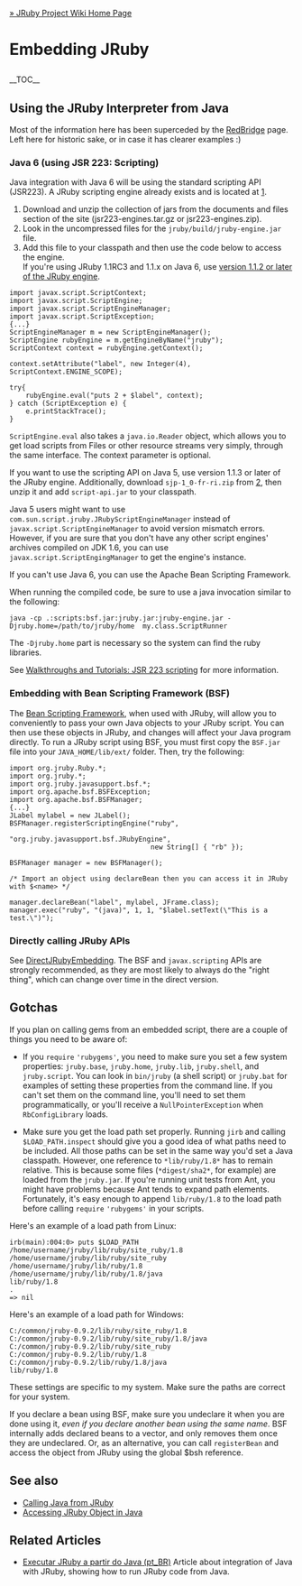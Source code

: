 [[Home|&raquo; JRuby Project Wiki Home Page]]
<h1>Embedding JRuby</h1>
__TOC__

==Using the JRuby Interpreter from Java==

Most of the information here has been superceded by the [[RedBridge]] page.  Left here for historic sake, or in case it has clearer examples :)

===Java 6 (using JSR 223: Scripting) ===

Java integration with Java 6 will be using the standard scripting API (JSR223).  A JRuby scripting engine already exists and is located at [https://scripting.dev.java.net/]. 
#Download and unzip the collection of jars from the documents and files section of the site (jsr223-engines.tar.gz or jsr223-engines.zip). 
# Look in the uncompressed files for the <tt>jruby/build/jruby-engine.jar</tt> file.
# Add this file to your classpath and then use the code below to access the engine.<br/> If you're using JRuby 1.1RC3 and 1.1.x on Java 6, use [https://scripting.dev.java.net/servlets/ProjectDocumentList?folderID=8848&expandFolder=8848&folderID=0 version 1.1.2 or later of the JRuby engine].

<pre name="java">
import javax.script.ScriptContext;
import javax.script.ScriptEngine;
import javax.script.ScriptEngineManager;
import javax.script.ScriptException;
{...}
ScriptEngineManager m = new ScriptEngineManager();
ScriptEngine rubyEngine = m.getEngineByName("jruby");
ScriptContext context = rubyEngine.getContext();

context.setAttribute("label", new Integer(4), ScriptContext.ENGINE_SCOPE);

try{
    rubyEngine.eval("puts 2 + $label", context);
} catch (ScriptException e) {
    e.printStackTrace();
}
</pre>

<tt>ScriptEngine.eval</tt> also takes a <tt>java.io.Reader</tt> object, which allows you to get load scripts from Files or other resource streams very simply, through the same interface.  The context parameter is optional.

If you want to use the scripting API on Java 5, use version 1.1.3 or later of the JRuby engine. Additionally, download <tt>sjp-1_0-fr-ri.zip</tt> from [http://www.jcp.org/en/jsr/detail?id=223], then unzip it and add <tt>script-api.jar</tt> to your classpath. 

Java 5 users might want to use <tt>com.sun.script.jruby.JRubyScriptEngineManager</tt> instead of <tt>javax.script.ScriptEngineManager</tt> to avoid version mismatch errors. However, if you are sure that you don't have any other script engines' archives compiled on JDK 1.6, you can use <tt>javax.script.ScriptEngingManager</tt> to get the engine's instance.

If you can't use Java 6, you can use the Apache Bean Scripting Framework.

When running the compiled code, be sure to use a java invocation similar to the following:

 java -cp .:scripts:bsf.jar:jruby.jar:jruby-engine.jar -Djruby.home=/path/to/jruby/home  my.class.ScriptRunner

The <tt>-Djruby.home</tt> part is necessary so the system can find the ruby libraries.

See [http://wiki.jruby.org/wiki/Walkthroughs_and_Tutorials#JSR_223_scripting Walkthroughs and Tutorials: JSR 223 scripting] for more information.

===Embedding with Bean Scripting Framework (BSF) ===
The [[Bean Scripting Framework]], when used with JRuby, will allow you to conveniently to pass your own Java objects to your JRuby script. You can then use these objects in JRuby, and changes will affect your Java program directly. To run a JRuby script using BSF, you must first copy the <tt>BSF.jar</tt> file into your <tt>JAVA_HOME/lib/ext/</tt> folder. Then, try the following:
<pre name="java">
import org.jruby.Ruby.*;
import org.jruby.*;
import org.jruby.javasupport.bsf.*;
import org.apache.bsf.BSFException;
import org.apache.bsf.BSFManager;
{...}
JLabel mylabel = new JLabel();
BSFManager.registerScriptingEngine("ruby", 
                                   "org.jruby.javasupport.bsf.JRubyEngine", 
                                   new String[] { "rb" });

BSFManager manager = new BSFManager();

/* Import an object using declareBean then you can access it in JRuby with $<name> */
 
manager.declareBean("label", mylabel, JFrame.class);
manager.exec("ruby", "(java)", 1, 1, "$label.setText(\"This is a test.\")");
</pre>

===Directly calling JRuby APIs===
See [[DirectJRubyEmbedding]]. The BSF and <tt>javax.scripting</tt> APIs are strongly recommended, as they are most likely to always do the "right thing", which can change over time in the direct version.

==Gotchas==
If you plan on calling gems from an embedded script, there are a couple of things you need to be aware of: 

* If you <tt>require</tt> <tt>'rubygems'</tt>, you need to make sure you set a few system properties: <tt>jruby.base</tt>, <tt>jruby.home</tt>, <tt>jruby.lib</tt>, <tt>jruby.shell</tt>, and <tt>jruby.script</tt>. You can look in <tt>bin/jruby</tt> (a shell script) or <tt>jruby.bat</tt> for examples of setting these properties from the command line. If you can't set them on the command line, you'll need to set them programmatically, or you'll receive a <tt>NullPointerException</tt> when <tt>RbConfigLibrary</tt> loads.

* Make sure you get the load path set properly. Running <tt>jirb</tt> and calling <tt>$LOAD_PATH.inspect</tt> should give you a good idea of what paths need to be included. All those paths can be set in the same way you'd set a Java classpath. However, one reference to <tt>*lib/ruby/1.8*</tt> has to remain relative. This is because some files (<tt>*digest/sha2*</tt>, for example) are loaded from the <tt>jruby.jar</tt>. If you're running unit tests from Ant, you might have problems because Ant tends to expand path elements. Fortunately, it's easy enough to append <tt>lib/ruby/1.8</tt> to the load path before calling <tt>require</tt> <tt>'rubygems'</tt> in your scripts.

Here's an example of a load path from Linux:
<pre>
irb(main):004:0> puts $LOAD_PATH
/home/username/jruby/lib/ruby/site_ruby/1.8
/home/username/jruby/lib/ruby/site_ruby
/home/username/jruby/lib/ruby/1.8
/home/username/jruby/lib/ruby/1.8/java
lib/ruby/1.8
.
=> nil
</pre>

Here's an example of a load path for Windows:
<pre>
C:/common/jruby-0.9.2/lib/ruby/site_ruby/1.8
C:/common/jruby-0.9.2/lib/ruby/site_ruby/1.8/java
C:/common/jruby-0.9.2/lib/ruby/site_ruby
C:/common/jruby-0.9.2/lib/ruby/1.8
C:/common/jruby-0.9.2/lib/ruby/1.8/java
lib/ruby/1.8
</pre>

These settings are specific to my system. Make sure the paths are correct for your system.

If you declare a bean using BSF, make sure you undeclare it when you are done using it, ''even if you declare another bean using the same name''. BSF internally adds declared beans to a vector, and only removes them once they are undeclared.  Or, as an alternative, you can call <tt>registerBean</tt> and access the object from JRuby using the global $bsh reference.

==See also==
* [[Calling Java from JRuby]]
* [[Accessing JRuby Object in Java]]

==Related Articles==
* [http://leandrosilva.com.br/2008/08/14/executar-jruby-a-partir-do-java Executar JRuby a partir do Java (pt_BR)] Article about integration of Java with JRuby, showing how to run JRuby code from Java.
